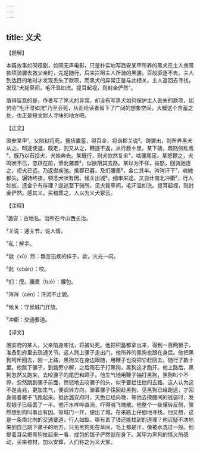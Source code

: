 ```yaml
---
---
---
```

title: 义犬
---




【题解】


本篇故事如同哑剧，如同无声电影，只是朴实地写潞安某甲所养的黑犬在主人携带款项骑骡去救父亲时，先是随行，后来拦阻主人所骑的黑骡，百般驱逐不去。主人到达目的地时才发现丢失了款项，而黑犬的异常正是与此相关。主人返回去寻找，发现“犬毙草间，毛汗湿如洗。提耳起视，则封金俨然”。

值得留意的是，作者写了黑犬的异常，却没有写黑犬如何保护主人丢失的款项，如何会“毛汗湿如洗”乃至会死，从而给读者留下了广阔的想象空间。大概这个含蓄之处，也正是短文耐人寻味的地方吧。


【正文】

潞安某甲¹，父陷狱将死。搜括囊蓄，得百金，将诣郡关说²。跨骡出，则所养黑犬从之。呵逐使退，既走，则又从之，鞭逐不返，从行数十里。某下骑，趋路侧私焉³，既乃以石投犬，犬始奔去。某既行，则犬欻然复来⁴，啮骡尾足。某怒鞭之，犬鸣吠不已，忽跃在前，愤龀骡首⁵，似欲阻其去路。某以为不祥，益怒，回骑驰逐之，视犬已远，乃返辔疾驰。抵郡已暮，及扪腰橐⁶，金亡其半。涔涔汗下⁷，魂魄都失。辗转终夜，顿念犬吠有因。候关出城⁸，细审来途。又自计南北冲衢⁹，行人如蚁，遗金宁有存理？逡巡至下骑所，见犬毙草间，毛汗湿如洗。提耳起视，则封金俨然。感其义，买棺葬之，人以为义犬冢云。

【注释】


¹潞安：古地名。治所在今山西长治。

²关说：通关节，说人情。

³私：解手。

⁴歘（xū）然：飘忽迅疾的样子。歘，火光一闪。

⁵龀（chèn）：咬。

⁶扪：摸。腰橐（tuó）：腰包。

⁷涔涔（cén）：汗流不止貌。

⁸候关：守候城门开放。

⁹冲衢：交通要道。





【译文】


潞安府的某人，父亲陷身牢狱，将被处死。他把积蓄都拿出来，得到一百两银子，准备到府里去疏通关节。这人跨上骡子走出门，他所养的黑狗也跟在身后。他把黑狗呵斥回去，刚一上路，黑狗又在身边跟随，用鞭子也没把它赶回去，随行了数十里。他跳下骡子，到路旁小解，之后用石子打黑狗，黑狗这才跑开。他上路后，黑狗忽然又跑来，去咬骡子的尾巴和蹄子。他生气地用鞭子抽打黑狗，黑狗叫个不停，忽然跳到骡子前面，愤怒地去咬骡子的头，似乎要拦住他的去路。这人认为这不是吉兆，更加生气，便调转方向，骑着骡子往回赶黑狗，见黑狗已经跑远，才回身骑着骡子飞跑起来。抵达潞安府时，天色已经向晚，等他去摸腰间的钱袋时，发现银子已经丢了一半。他汗水哗哗直淌，吓得魂飞魄散。他整个一夜辗转反侧，骤然想到狗叫事出有因。等城门一开，便出了城，在来路上仔细地寻找。他又想，这是一条南北向的交通要道，行人如蚁，哪有丢了钱还能找到的道理？他迟疑不决地来到自己跳下骡子的地方，只见黑狗死在草间，毛上都是汗，像被水洗过一般。他提着耳朵把黑狗拉起来一看，成包的银子俨然就在身下。某甲为黑狗的情义所感动，买来棺材，加以安葬，人们称之为义犬冢。